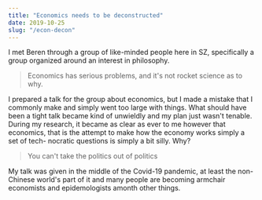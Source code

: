 ```yaml
---
title: "Economics needs to be deconstructed"
date: 2019-10-25
slug: "/econ-decon"
---
```


I met Beren through a group of like-minded people here in SZ, specifically a group organized 
around an interest in philosophy.

> Economics has serious problems, and it's not rocket science as to why.

I prepared a talk for the group about economics, but I made a mistake that I commonly make 
and simply went too large with things. What should have been a tight talk became kind of 
unwieldly and my plan just wasn't tenable. During my research, it became as clear as ever to me
however that economics, that is the attempt to make how the economy works simply a set of tech-
nocratic questions is simply a bit silly. Why?

> You can't take the politics out of politics

My talk was given in the middle of the Covid-19 pandemic, at least the non-Chinese world's 
part of it and many people are becoming armchair economists and epidemologists amonth other things.

<Maptest />